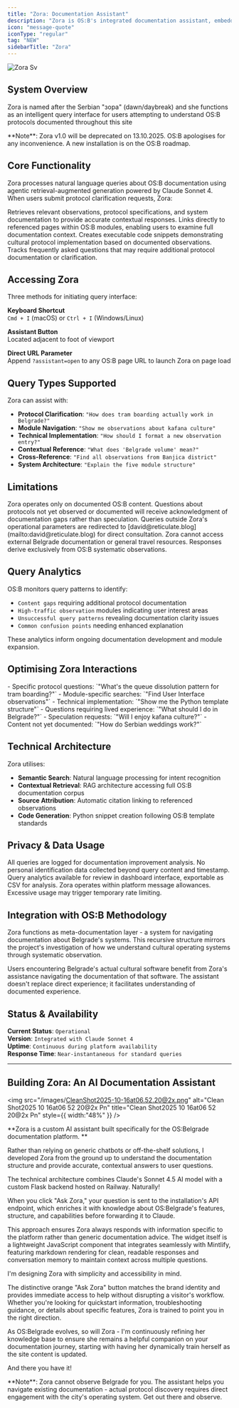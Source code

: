 ```yaml
---
title: "Zora: Documentation Assistant"
description: "Zora is OS:B's integrated documentation assistant, embedded directly within the site to provide contextual guidance for navigating Belgrade's cultural operating system. "
icon: "message-quote"
iconType: "regular"
tag: "NEW"
sidebarTitle: "Zora"
---
```


![Zora Sv](/images/zora.svg)

## System Overview

Zora is named after the Serbian "зора" (dawn/daybreak) and she functions as an intelligent query interface for users attempting to understand OS:B protocols documented throughout this site

<Info>
  **Note**: Zora v1.0 will be deprecated on 13.10.2025. OS:B apologises for any inconvenience. A new installation is on the OS:B roadmap.
</Info>

## Core Functionality

Zora processes natural language queries about OS:B documentation using agentic retrieval-augmented generation powered by Claude Sonnet 4. When users submit protocol clarification requests, Zora:

<AccordionGroup>
  <Accordion title="Searches Documentation" icon="message-quote" iconType="solid">
    Retrieves relevant observations, protocol specifications, and system documentation to provide accurate contextual responses.
  </Accordion>
  <Accordion title="Provides Source Citations" icon="message-quote" iconType="solid">
    Links directly to referenced pages within OS:B modules, enabling users to examine full documentation context.
  </Accordion>
  <Accordion title="Generates Code Examples" icon="message-quote" iconType="solid">
    Creates executable code snippets demonstrating cultural protocol implementation based on documented observations.
  </Accordion>
  <Accordion title="Identifies Documentation Gaps" icon="message-quote" iconType="solid">
    Tracks frequently asked questions that may require additional protocol documentation or clarification.
  </Accordion>
</AccordionGroup>

## Accessing Zora

Three methods for initiating query interface:

**Keyboard Shortcut**\
`Cmd + I` (macOS) or `Ctrl + I` (Windows/Linux)

**Assistant Button**\
Located adjacent to foot of viewport

**Direct URL Parameter**\
Append `?assistant=open` to any OS:B page URL to launch Zora on page load

## Query Types Supported

Zora can assist with:

- **Protocol Clarification**: `"How does tram boarding actually work in Belgrade?"`
- **Module Navigation**: `"Show me observations about kafana culture"`
- **Technical Implementation**: `"How should I format a new observation entry?"`
- **Contextual Reference**: `"What does 'Belgrade volume' mean?"`
- **Cross-Reference**: `"Find all observations from Banjica district"`
- **System Architecture**: `"Explain the five module structure"`

## Limitations

<AccordionGroup>
  <Accordion title="Scope Boundaries" icon="circle-stop" iconType="solid">
    Zora operates only on documented OS:B content. Questions about protocols not yet observed or documented will receive acknowledgment of documentation gaps rather than speculation.
  </Accordion>
  <Accordion title="Deflection Protocol" icon="circle-stop" iconType="solid">
    Queries outside Zora's operational parameters are redirected to [david@reticulate.blog](mailto:david@reticulate.blog) for direct consultation.
  </Accordion>
  <Accordion title="External Resources" icon="circle-stop" iconType="solid">
    Zora cannot access external Belgrade documentation or general travel resources. Responses derive exclusively from OS:B systematic observations.
  </Accordion>
</AccordionGroup>

## Query Analytics

OS:B monitors query patterns to identify:

- `Content gaps` requiring additional protocol documentation
- `High-traffic observation` modules indicating user interest areas
- `Unsuccessful query patterns` revealing documentation clarity issues
- `Common confusion points` needing enhanced explanation

These analytics inform ongoing documentation development and module expansion.

## Optimising Zora Interactions

<AccordionGroup>
  <Accordion title="Effective Query Patterns" icon="clipboard-question" iconType="solid">
    - Specific protocol questions: `"What's the queue dissolution pattern for tram boarding?"`
    - Module-specific searches: `"Find User Interface observations"`
    - Technical implementation: `"Show me the Python template structure"`
  </Accordion>
  <Accordion title="Less Effective Patterns" icon="clipboard-question" iconType="solid">
    - Questions requiring lived experience: `"What should I do in Belgrade?"`
    - Speculation requests: `"Will I enjoy kafana culture?"`
    - Content not yet documented: `"How do Serbian weddings work?"`
  </Accordion>
</AccordionGroup>

## Technical Architecture

Zora utilises:

- **Semantic Search**: Natural language processing for intent recognition
- **Contextual Retrieval**: RAG architecture accessing full OS:B documentation corpus
- **Source Attribution**: Automatic citation linking to referenced observations
- **Code Generation**: Python snippet creation following OS:B template standards

## Privacy & Data Usage

<AccordionGroup>
  <Accordion title="Query Logging" icon="shield-halved" iconType="solid">
    All queries are logged for documentation improvement analysis. No personal identification data collected beyond query content and timestamp.
  </Accordion>
  <Accordion title="Export Capability" icon="shield-halved" iconType="solid">
    Query analytics available for review in dashboard interface, exportable as CSV for analysis.
  </Accordion>
  <Accordion title="Usage Limits" icon="shield-halved" iconType="solid">
    Zora operates within platform message allowances. Excessive usage may trigger temporary rate limiting.
  </Accordion>
</AccordionGroup>

## Integration with OS:B Methodology

Zora functions as meta-documentation layer - a system for navigating documentation about Belgrade's systems. This recursive structure mirrors the project's investigation of how we understand cultural operating systems through systematic observation.

<Info>
  Users encountering Belgrade's actual cultural software benefit from Zora's assistance navigating the documentation of that software. The assistant doesn't replace direct experience; it facilitates understanding of documented experience.
</Info>

## Status & Availability

**Current Status**: `Operational`\
**Version**: `Integrated with Claude Sonnet 4`\
**Uptime**: `Continuous during platform availability`\
**Response Time**: `Near-instantaneous for standard queries`

---

## Building Zora: An AI Documentation Assistant

<img
  src="/images/CleanShot2025-10-16at06.52.20@2x.png"
  alt="Clean Shot2025 10 16at06 52 20@2x Pn"
  title="Clean Shot2025 10 16at06 52 20@2x Pn"
  style={{ width:"48%" }}
/>

**Zora is a custom AI assistant built specifically for the OS:Belgrade documentation platform. **

Rather than relying on generic chatbots or off-the-shelf solutions, I developed Zora from the ground up to understand the documentation structure and provide accurate, contextual answers to user questions.

The technical architecture combines Claude's Sonnet 4.5 AI model with a custom Flask backend hosted on Railway. Naturally!

When you click "Ask Zora," your question is sent to the installation's API endpoint, which enriches it with knowledge about OS:Belgrade's features, structure, and capabilities before forwarding it to Claude. 

This approach ensures Zora always responds with information specific to the platform rather than generic documentation advice. The widget itself is a lightweight JavaScript component that integrates seamlessly with Mintlify, featuring markdown rendering for clean, readable responses and conversation memory to maintain context across multiple questions.

I'm designing Zora with simplicity and accessibility in mind. 

The distinctive orange "Ask Zora" button matches the brand identity and provides immediate access to help without disrupting a visitor's workflow. Whether you're looking for quickstart information, troubleshooting guidance, or details about specific features, Zora is trained to point you in the right direction. 

As OS:Belgrade evolves, so will Zora - I'm continuously refining her knowledge base to ensure she remains a helpful companion on your documentation journey, starting with having her dynamically train herself as the site content is updated.

And there you have it!

<Warning>
  **Note**: Zora cannot observe Belgrade for you. The assistant helps you navigate existing documentation - actual protocol discovery requires direct engagement with the city's operating system. Get out there and observe.
</Warning>